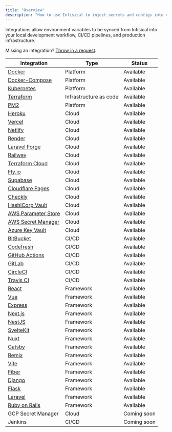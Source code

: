 ```yaml
---
title: "Overview"
description: "How to use Infisical to inject secrets and configs into various 3-rd party services and frameworks."
---
```


Integrations allow environment variables to be synced from Infisical into your local development workflow, CI/CD pipelines, and production infrastructure.

Missing an integration? [Throw in a request](https://github.com/Infisical/infisical/issues).

| Integration                                                    | Type                   | Status      |
| -------------------------------------------------------------- | ---------------------- | ----------- |
| [Docker](/integrations/platforms/docker)                       | Platform               | Available   |
| [Docker-Compose](/integrations/platforms/docker-compose)       | Platform               | Available   |
| [Kubernetes](/integrations/platforms/kubernetes)               | Platform               | Available   |
| [Terraform](/integrations/frameworks/terraform)                | Infrastructure as code | Available   |
| [PM2](/integrations/platforms/pm2)                             | Platform               | Available   |
| [Heroku](/integrations/cloud/heroku)                           | Cloud                  | Available   |
| [Vercel](/integrations/cloud/vercel)                           | Cloud                  | Available   |
| [Netlify](/integrations/cloud/netlify)                         | Cloud                  | Available   |
| [Render](/integrations/cloud/render)                           | Cloud                  | Available   |
| [Laravel Forge](/integrations/cloud/laravel-forge)             | Cloud                  | Available   |
| [Railway](/integrations/cloud/railway)                         | Cloud                  | Available   |
| [Terraform Cloud](/integrations/cloud/terraform-cloud)         | Cloud                  | Available   |
| [Fly.io](/integrations/cloud/flyio)                            | Cloud                  | Available   |
| [Supabase](/integrations/cloud/supabase)                       | Cloud                  | Available   |
| [Cloudflare Pages](/integrations/cloud/cloudflare-pages)       | Cloud                  | Available   |
| [Checkly](/integrations/cloud/checkly)                         | Cloud                  | Available   |
| [HashiCorp Vault](/integrations/cloud/hashicorp-vault)         | Cloud                  | Available   |
| [AWS Parameter Store](/integrations/cloud/aws-parameter-store) | Cloud                  | Available   |
| [AWS Secret Manager](/integrations/cloud/aws-secret-manager)   | Cloud                  | Available   |
| [Azure Key Vault](/integrations/cloud/azure-key-vault)         | Cloud                  | Available   |
| [BitBucket](/integrations/cicd/bitbucket)                      | CI/CD                  | Available   |
| [Codefresh](/integrations/cicd/codefresh)                      | CI/CD                  | Available   |
| [GitHub Actions](/integrations/cicd/githubactions)             | CI/CD                  | Available   |
| [GitLab](/integrations/cicd/gitlab)                            | CI/CD                  | Available   |
| [CircleCI](/integrations/cicd/circleci)                        | CI/CD                  | Available   |
| [Travis CI](/integrations/cicd/travisci)                       | CI/CD                  | Available   |
| [React](/integrations/frameworks/react)                        | Framework              | Available   |
| [Vue](/integrations/frameworks/vue)                            | Framework              | Available   |
| [Express](/integrations/frameworks/express)                    | Framework              | Available   |
| [Next.js](/integrations/frameworks/nextjs)                     | Framework              | Available   |
| [NestJS](/integrations/frameworks/nestjs)                      | Framework              | Available   |
| [SvelteKit](/integrations/frameworks/sveltekit)                | Framework              | Available   |
| [Nuxt](/integrations/frameworks/nuxt)                          | Framework              | Available   |
| [Gatsby](/integrations/frameworks/gatsby)                      | Framework              | Available   |
| [Remix](/integrations/frameworks/remix)                        | Framework              | Available   |
| [Vite](/integrations/frameworks/vite)                          | Framework              | Available   |
| [Fiber](/integrations/frameworks/fiber)                        | Framework              | Available   |
| [Django](/integrations/frameworks/django)                      | Framework              | Available   |
| [Flask](/integrations/frameworks/flask)                        | Framework              | Available   |
| [Laravel](/integrations/frameworks/laravel)                    | Framework              | Available   |
| [Ruby on Rails](/integrations/frameworks/rails)                | Framework              | Available   |
| GCP Secret Manager                                             | Cloud                  | Coming soon |
| Jenkins                                                        | CI/CD                  | Coming soon |
